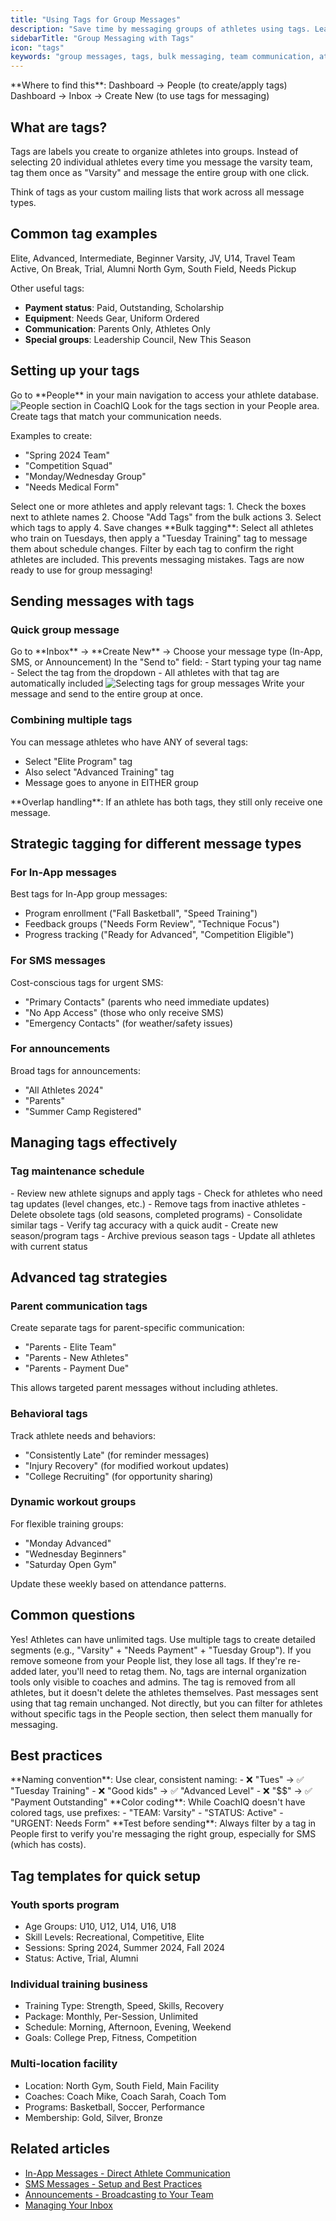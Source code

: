 ```yaml
---
title: "Using Tags for Group Messages"
description: "Save time by messaging groups of athletes using tags. Learn how to create, apply, and use tags for efficient team communication in CoachIQ."
sidebarTitle: "Group Messaging with Tags"
icon: "tags"
keywords: "group messages, tags, bulk messaging, team communication, athlete groups, CoachIQ tags"
---
```


<Info>
**Where to find this**: Dashboard → People (to create/apply tags)
Dashboard → Inbox → Create New (to use tags for messaging)
</Info>

## What are tags?

Tags are labels you create to organize athletes into groups. Instead of selecting 20 individual athletes every time you message the varsity team, tag them once as "Varsity" and message the entire group with one click.

Think of tags as your custom mailing lists that work across all message types.

## Common tag examples

<CardGroup cols={2}>
<Card title="By skill level" icon="trophy">
  Elite, Advanced, Intermediate, Beginner
</Card>
<Card title="By team/program" icon="users">
  Varsity, JV, U14, Travel Team
</Card>
<Card title="By status" icon="circle-check">
  Active, On Break, Trial, Alumni
</Card>
<Card title="By logistics" icon="map">
  North Gym, South Field, Needs Pickup
</Card>
</CardGroup>

Other useful tags:
- **Payment status**: Paid, Outstanding, Scholarship
- **Equipment**: Needs Gear, Uniform Ordered
- **Communication**: Parents Only, Athletes Only
- **Special groups**: Leadership Council, New This Season

## Setting up your tags

<Steps>
<Step title="Navigate to People">
Go to **People** in your main navigation to access your athlete database.

<Frame>
<img src="/images/people-main-view.png" alt="People section in CoachIQ" />
</Frame>
</Step>

<Step title="Create new tags">
Look for the tags section in your People area. Create tags that match your communication needs.

Examples to create:
- "Spring 2024 Team"
- "Competition Squad"
- "Monday/Wednesday Group"
- "Needs Medical Form"
</Step>

<Step title="Apply tags to athletes">
Select one or more athletes and apply relevant tags:
1. Check the boxes next to athlete names
2. Choose "Add Tags" from the bulk actions
3. Select which tags to apply
4. Save changes

<Tip>
**Bulk tagging**: Select all athletes who train on Tuesdays, then apply a "Tuesday Training" tag to message them about schedule changes.
</Tip>
</Step>

<Step title="Verify tag assignments">
Filter by each tag to confirm the right athletes are included. This prevents messaging mistakes.

<Check>
Tags are now ready to use for group messaging!
</Check>
</Step>
</Steps>

## Sending messages with tags

### Quick group message

<Steps>
<Step title="Create new message">
Go to **Inbox** → **Create New** → Choose your message type (In-App, SMS, or Announcement)
</Step>

<Step title="Select recipients by tag">
In the "Send to" field:
- Start typing your tag name
- Select the tag from the dropdown
- All athletes with that tag are automatically included

<Frame>
<img src="/images/inbox-tag-selection.png" alt="Selecting tags for group messages" />
</Frame>
</Step>

<Step title="Compose and send">
Write your message and send to the entire group at once.
</Step>
</Steps>

### Combining multiple tags

You can message athletes who have ANY of several tags:
- Select "Elite Program" tag
- Also select "Advanced Training" tag
- Message goes to anyone in EITHER group

<Note>
**Overlap handling**: If an athlete has both tags, they still only receive one message.
</Note>

## Strategic tagging for different message types

### For In-App messages
Best tags for In-App group messages:
- Program enrollment ("Fall Basketball", "Speed Training")
- Feedback groups ("Needs Form Review", "Technique Focus")
- Progress tracking ("Ready for Advanced", "Competition Eligible")

### For SMS messages
Cost-conscious tags for urgent SMS:
- "Primary Contacts" (parents who need immediate updates)
- "No App Access" (those who only receive SMS)
- "Emergency Contacts" (for weather/safety issues)

### For announcements
Broad tags for announcements:
- "All Athletes 2024"
- "Parents"
- "Summer Camp Registered"

## Managing tags effectively

### Tag maintenance schedule

<AccordionGroup>
<Accordion title="Weekly maintenance">
- Review new athlete signups and apply tags
- Check for athletes who need tag updates (level changes, etc.)
- Remove tags from inactive athletes
</Accordion>

<Accordion title="Monthly cleanup">
- Delete obsolete tags (old seasons, completed programs)
- Consolidate similar tags
- Verify tag accuracy with a quick audit
</Accordion>

<Accordion title="Seasonal updates">
- Create new season/program tags
- Archive previous season tags
- Update all athletes with current status
</Accordion>
</AccordionGroup>

## Advanced tag strategies

### Parent communication tags
Create separate tags for parent-specific communication:
- "Parents - Elite Team"
- "Parents - New Athletes"
- "Parents - Payment Due"

This allows targeted parent messages without including athletes.

### Behavioral tags
Track athlete needs and behaviors:
- "Consistently Late" (for reminder messages)
- "Injury Recovery" (for modified workout updates)
- "College Recruiting" (for opportunity sharing)

### Dynamic workout groups
For flexible training groups:
- "Monday Advanced"
- "Wednesday Beginners"
- "Saturday Open Gym"

Update these weekly based on attendance patterns.

## Common questions

<AccordionGroup>
<Accordion title="Can an athlete have multiple tags?">
Yes! Athletes can have unlimited tags. Use multiple tags to create detailed segments (e.g., "Varsity" + "Needs Payment" + "Tuesday Group").
</Accordion>

<Accordion title="Do removed athletes keep their tags?">
If you remove someone from your People list, they lose all tags. If they're re-added later, you'll need to retag them.
</Accordion>

<Accordion title="Can athletes see their tags?">
No, tags are internal organization tools only visible to coaches and admins.
</Accordion>

<Accordion title="What happens if I delete a tag?">
The tag is removed from all athletes, but it doesn't delete the athletes themselves. Past messages sent using that tag remain unchanged.
</Accordion>

<Accordion title="Can I message athletes who DON'T have a tag?">
Not directly, but you can filter for athletes without specific tags in the People section, then select them manually for messaging.
</Accordion>
</AccordionGroup>

## Best practices

<Tip>
**Naming convention**: Use clear, consistent naming:
- ❌ "Tues" → ✅ "Tuesday Training"
- ❌ "Good kids" → ✅ "Advanced Level"
- ❌ "$$" → ✅ "Payment Outstanding"
</Tip>

<Tip>
**Color coding**: While CoachIQ doesn't have colored tags, use prefixes:
- "TEAM: Varsity"
- "STATUS: Active"
- "URGENT: Needs Form"
</Tip>

<Tip>
**Test before sending**: Always filter by a tag in People first to verify you're messaging the right group, especially for SMS (which has costs).
</Tip>

## Tag templates for quick setup

### Youth sports program
- Age Groups: U10, U12, U14, U16, U18
- Skill Levels: Recreational, Competitive, Elite
- Sessions: Spring 2024, Summer 2024, Fall 2024
- Status: Active, Trial, Alumni

### Individual training business
- Training Type: Strength, Speed, Skills, Recovery
- Package: Monthly, Per-Session, Unlimited
- Schedule: Morning, Afternoon, Evening, Weekend
- Goals: College Prep, Fitness, Competition

### Multi-location facility
- Location: North Gym, South Field, Main Facility
- Coaches: Coach Mike, Coach Sarah, Coach Tom
- Programs: Basketball, Soccer, Performance
- Membership: Gold, Silver, Bronze

## Related articles

- [In-App Messages - Direct Athlete Communication](/inbox/in-app-messages)
- [SMS Messages - Setup and Best Practices](/inbox/sms-messages)
- [Announcements - Broadcasting to Your Team](/inbox/announcements)
- [Managing Your Inbox](/inbox/managing-conversations)
